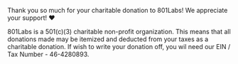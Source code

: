 
<Meta
    title="Donation Completed"
    noindex={true}
/>
<Layout>
<Hero title="Donation Completed" />
<div className="container-1200 mx-auto px-5 py-20">
<div className="mb-10 space-y-6 markdown">

Thank you so much for your charitable donation to 801Labs! We appreciate your support! ❤️

801Labs is a 501(c)(3) charitable non-profit organization. This means that all donations made may be itemized and
deducted from your taxes as a charitable donation. If wish to write your donation off, you wil need our EIN / Tax Number - 46-4280893.

</div>
</div>
</Layout>